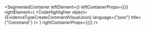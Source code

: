 
<SegmentedContainer
  leftElement={<EvidenceTypeCreateCommandDesc />}
  leftContainerProps={{}}
  rightElement={
    <CodeHighlighter
      object={EvidenceTypeCreateCommandVisualJson}
      language={"json"}
      title={"Command"}
    />
  }
  rightContainerProps={{}}
/>
